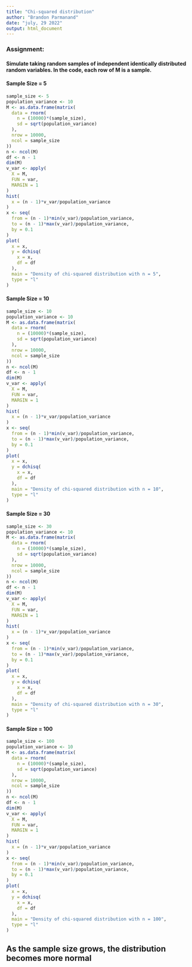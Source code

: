 ```yaml
---
title: "Chi-squared distribution"
author: "Brandon Parmanand"
date: "july, 29 2022"
output: html_document
---
```

### Assignment:
#### Simulate taking random samples of independent identically distributed random variables. In the code, each row of M is a sample.


#### Sample Size = 5

```r

sample_size <- 5
population_variance <- 10
M <- as.data.frame(matrix(
  data = rnorm(
    n = (10000)*(sample_size),
    sd = sqrt(population_variance)
  ),
  nrow = 10000,
  ncol = sample_size
))
n <- ncol(M)
df <- n - 1
dim(M)
v_var <- apply(
  X = M,
  FUN = var,
  MARGIN = 1
)
hist(
  x = (n - 1)*v_var/population_variance
)
x <- seq(
  from = (n - 1)*min(v_var)/population_variance,
  to = (n - 1)*max(v_var)/population_variance,
  by = 0.1
)
plot(
  x = x,
  y = dchisq(
    x = x,
    df = df
  ),
  main = "Density of chi-squared distribution with n = 5",
  type = "l"
)
```

#### Sample Size = 10

```r

sample_size <- 10
population_variance <- 10
M <- as.data.frame(matrix(
  data = rnorm(
    n = (10000)*(sample_size),
    sd = sqrt(population_variance)
  ),
  nrow = 10000,
  ncol = sample_size
))
n <- ncol(M)
df <- n - 1
dim(M)
v_var <- apply(
  X = M,
  FUN = var,
  MARGIN = 1
)
hist(
  x = (n - 1)*v_var/population_variance
)
x <- seq(
  from = (n - 1)*min(v_var)/population_variance,
  to = (n - 1)*max(v_var)/population_variance,
  by = 0.1
)
plot(
  x = x,
  y = dchisq(
    x = x,
    df = df
  ),
  main = "Density of chi-squared distribution with n = 10",
  type = "l"
)
```

#### Sample Size = 30

```r

sample_size <- 30
population_variance <- 10
M <- as.data.frame(matrix(
  data = rnorm(
    n = (10000)*(sample_size),
    sd = sqrt(population_variance)
  ),
  nrow = 10000,
  ncol = sample_size
))
n <- ncol(M)
df <- n - 1
dim(M)
v_var <- apply(
  X = M,
  FUN = var,
  MARGIN = 1
)
hist(
  x = (n - 1)*v_var/population_variance
)
x <- seq(
  from = (n - 1)*min(v_var)/population_variance,
  to = (n - 1)*max(v_var)/population_variance,
  by = 0.1
)
plot(
  x = x,
  y = dchisq(
    x = x,
    df = df
  ),
  main = "Density of chi-squared distribution with n = 30",
  type = "l"
)
```

#### Sample Size = 100

```r

sample_size <- 100
population_variance <- 10
M <- as.data.frame(matrix(
  data = rnorm(
    n = (10000)*(sample_size),
    sd = sqrt(population_variance)
  ),
  nrow = 10000,
  ncol = sample_size
))
n <- ncol(M)
df <- n - 1
dim(M)
v_var <- apply(
  X = M,
  FUN = var,
  MARGIN = 1
)
hist(
  x = (n - 1)*v_var/population_variance
)
x <- seq(
  from = (n - 1)*min(v_var)/population_variance,
  to = (n - 1)*max(v_var)/population_variance,
  by = 0.1
)
plot(
  x = x,
  y = dchisq(
    x = x,
    df = df
  ),
  main = "Density of chi-squared distribution with n = 100",
  type = "l"
)
```

## As the sample size grows, the distribution becomes more normal
